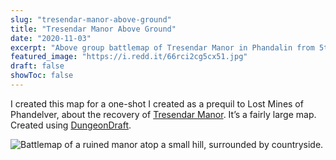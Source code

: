 ```yaml
---
slug: "tresendar-manor-above-ground"
title: "Tresendar Manor Above Ground"
date: "2020-11-03"
excerpt: "Above group battlemap of Tresendar Manor in Phandalin from 5th edition Lost Mines of Phandever or Dragon of Icespire Peak."
featured_image: "https://i.redd.it/66rci2cg5cx51.jpg"
draft: false
showToc: false
---
```


I created this map for a one-shot I created as a prequil to Lost Mines of Phandelver, about the recovery of <a href="https://forgottenrealms.fandom.com/wiki/Tresendar_Mano" target="_blank" rel="noreferrer noopener">Tresendar Manor</a>. It&#8217;s a fairly large map. Created using <a rel="noreferrer noopener" href="https://dungeondraft.net/" target="_blank">DungeonDraft</a>.

<img src="https://i.redd.it/66rci2cg5cx51.jpg" alt="Battlemap of a ruined manor atop a small hill, surrounded by countryside." />